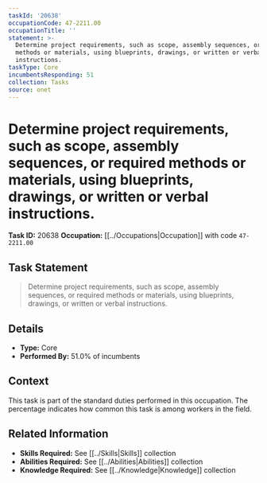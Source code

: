 ```yaml
---
taskId: '20638'
occupationCode: 47-2211.00
occupationTitle: ''
statement: >-
  Determine project requirements, such as scope, assembly sequences, or required
  methods or materials, using blueprints, drawings, or written or verbal
  instructions.
taskType: Core
incumbentsResponding: 51
collection: Tasks
source: onet
---
```

# Determine project requirements, such as scope, assembly sequences, or required methods or materials, using blueprints, drawings, or written or verbal instructions.

**Task ID:** 20638
**Occupation:** [[../Occupations|Occupation]] with code `47-2211.00`

## Task Statement

> Determine project requirements, such as scope, assembly sequences, or required methods or materials, using blueprints, drawings, or written or verbal instructions.

## Details

- **Type:** Core
- **Performed By:** 51.0% of incumbents

## Context

This task is part of the standard duties performed in this occupation. The percentage indicates how common this task is among workers in the field.

## Related Information

- **Skills Required:** See [[../Skills|Skills]] collection
- **Abilities Required:** See [[../Abilities|Abilities]] collection
- **Knowledge Required:** See [[../Knowledge|Knowledge]] collection
